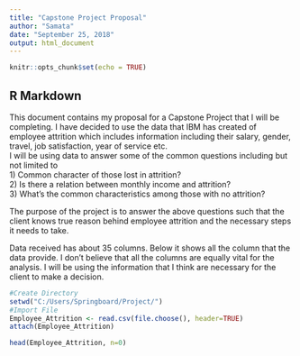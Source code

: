 ---
title: "Capstone Project Proposal"
author: "Samata"
date: "September 25, 2018"
output: html_document
---

```{r setup, include=FALSE}
knitr::opts_chunk$set(echo = TRUE)
```

## R Markdown

This document contains my proposal for a Capstone Project that I will be completing. I have decided to use the data that IBM has created of employee attrition which includes information including their salary, gender, travel, job satisfaction, year of service etc.  
I will be using data to answer some of the common questions including but not limited to  
  1) Common character of those lost in  attrition?  
  2) Is there a relation between monthly income and attrition?  
  3) What's the common characteristics among those with no attrition?  
  
The purpose of the project is to answer the above questions such that the client knows  true reason behind employee attrition and the necessary steps it needs to take.  

Data received has about 35 columns. Below it shows all the column that the data provide.   I don't believe that all the columns are equally vital for the analysis.  I will be using the information that I think are necessary for the client to make a decision.

```{r}
#Create Directory
setwd("C:/Users/Springboard/Project/")
#Import File
Employee_Attrition <- read.csv(file.choose(), header=TRUE)
attach(Employee_Attrition)

head(Employee_Attrition, n=0)
```


